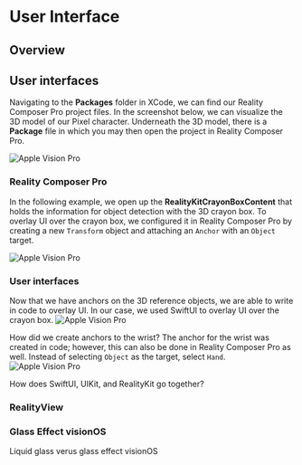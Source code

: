 # User Interface

## Overview

## User interfaces

Navigating to the **Packages** folder in XCode, we can find our Reality Composer Pro project files. In the screenshot below, we can visualize the 3D model of our Pixel character. Underneath the 3D model, there is a **Package** file in which you may then open the project in Reality Composer Pro. 

![Apple Vision Pro](../.././components/public/images/interface/interface1.png)

### Reality Composer Pro

In the following example, we open up the **RealityKitCrayonBoxContent** that holds the information for object detection with the 3D crayon box. To overlay UI over the crayon box, we configured it in Reality Composer Pro by creating a new `Transform` object and attaching an `Anchor` with an `Object` target. 

![Apple Vision Pro](../.././components/public/images/interface/interface2.png)

### User interfaces

Now that we have anchors on the 3D reference objects, we are able to write in code to overlay UI. In our case, we used SwiftUI to overlay UI over the crayon box. 
![Apple Vision Pro](../.././components/public/images/interface/interface3.PNG)

How did we create anchors to the wrist? The anchor for the wrist was created in code; however, this can also be done in Reality Composer Pro as well. Instead of selecting `Object` as the target, select `Hand`.
![Apple Vision Pro](../.././components/public/images/interface/interface4.PNG)

How does SwiftUI, UIKit, and RealityKit go together? 

### RealityView

### Glass Effect visionOS 
Liquid glass verus glass effect visionOS


